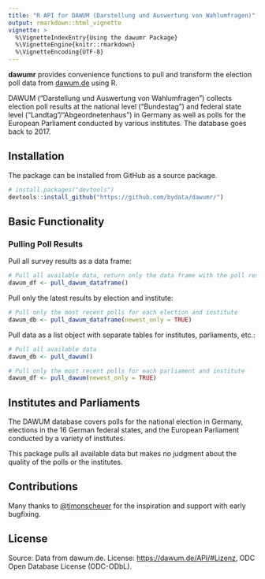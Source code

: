 ```yaml
---
title: "R API for DAWUM (Darstellung und Auswertung von Wahlumfragen)"
output: rmarkdown::html_vignette
vignette: >
  %\VignetteIndexEntry{Using the dawumr Package}
  %\VignetteEngine{knitr::rmarkdown}
  %\VignetteEncoding{UTF-8}
---
```


**dawumr** provides convenience functions to pull and transform the election poll data from [dawum.de](https://dawum.de/) using R.

DAWUM ("Darstellung und Auswertung von Wahlumfragen") collects election poll results at the national level ("Bundestag") and federal state level ("Landtag"/"Abgeordnetenhaus") in Germany as well as polls for the European Parliament conducted by various institutes. The database goes back to 2017.

## Installation

The package can be installed from GitHub as a source package.

```r
# install.packages("devtools")
devtools::install_github("https://github.com/bydata/dawumr/")
```

## Basic Functionality

### Pulling Poll Results

Pull all survey results as a data frame:

```r
# Pull all available data, return only the data frame with the poll results
dawum_df <- pull_dawum_dataframe()
```

Pull only the latest results by election and institute:

```r
# Pull only the most recent polls for each election and institute
dawum_db <- pull_dawum_dataframe(newest_only = TRUE)
```

Pull data as a list object with separate tables for institutes, parliaments, etc.:

```r
# Pull all available data
dawum_db <- pull_dawum()

# Pull only the most recent polls for each parliament and institute
dawum_df <- pull_dawum(newest_only = TRUE)
```

## Institutes and Parliaments

The DAWUM database covers polls for the national election in Germany, elections in the 16 German federal states, and the European Parliament conducted by a variety of institutes.

This package pulls all available data but makes no judgment about the quality of the polls or the institutes.


## Contributions

Many thanks to [\@timonscheuer](https://github.com/timonscheuer) for the inspiration and support with early bugfixing.

## License

Source: Data from dawum.de. License: <https://dawum.de/API/#Lizenz>, ODC Open Database License (ODC-ODbL).
